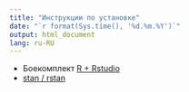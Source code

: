 ```yaml
---
title: "Инструкции по установке"
date: "`r format(Sys.time(), '%d.%m.%Y')`"
output: html_document
lang: ru-RU
---
```


* Боекомплект [R + Rstudio](http://bdemeshev.github.io/installation/r/R_installation.html)
* [stan / rstan](http://bdemeshev.github.io/installation/r_stan/r_stan_installation.html)
